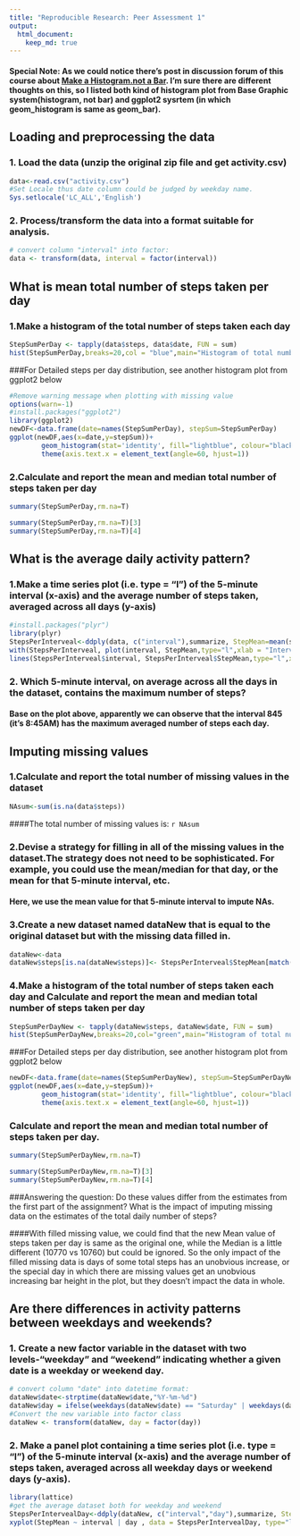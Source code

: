 ```yaml
---
title: "Reproducible Research: Peer Assessment 1"
output: 
  html_document:
    keep_md: true
---
```


#### Special Note: As we could notice there's post in discussion forum of this course about [Make a Histogram.not a Bar](https://class.coursera.org/repdata-010/forum/thread?thread_id=9). I'm sure there are different thoughts on this, so I listed both kind of histogram plot from Base Graphic system(histogram, not bar) and ggplot2 sysrtem (in which geom_histogram is same as geom_bar).
## Loading and preprocessing the data
### 1. Load the data (unzip the original zip file and get activity.csv)
```r
data<-read.csv("activity.csv")
#Set Locale thus date column could be judged by weekday name.
Sys.setlocale('LC_ALL','English')
```
### 2. Process/transform the data into a format suitable for analysis.

```r
# convert column "interval" into factor:
data <- transform(data, interval = factor(interval)) 

```
## What is mean total number of steps taken per day
### 1.Make a histogram of the total number of steps taken each day
```r
StepSumPerDay <- tapply(data$steps, data$date, FUN = sum)
hist(StepSumPerDay,breaks=20,col = "blue",main="Histogram of total number of steps per day",xlab="Total number of Steps per day(steps)",ylab="Frequency (days)")
```

###For Detailed steps per day distribution, see another histogram plot from ggplot2 below
```r
#Remove warning message when plotting with missing value
options(warn=-1)
#install.packages("ggplot2")
library(ggplot2)
newDF<-data.frame(date=names(StepSumPerDay), stepSum=StepSumPerDay)
ggplot(newDF,aes(x=date,y=stepSum))+
        geom_histogram(stat='identity', fill="lightblue", colour="black")+
        theme(axis.text.x = element_text(angle=60, hjust=1))
```

### 2.Calculate and report the mean and median total number of steps taken per day
```r
summary(StepSumPerDay,rm.na=T)
```
```r
summary(StepSumPerDay,rm.na=T)[3]
summary(StepSumPerDay,rm.na=T)[4]
```

## What is the average daily activity pattern?
### 1.Make a time series plot (i.e. type = "l") of the 5-minute interval (x-axis) and the average number of steps taken, averaged across all days (y-axis)
```r
#install.packages("plyr")
library(plyr)
StepsPerInterveal<-ddply(data, c("interval"),summarize, StepMean=mean(steps,na.rm = TRUE))
with(StepsPerInterveal, plot(interval, StepMean,type="l",xlab = "Interval",ylab="Averaged Steps",col="blue")) 
lines(StepsPerInterveal$interval, StepsPerInterveal$StepMean,type="l",xlab = "Interval",ylab="Averaged Steps",col="blue")
```

### 2. Which 5-minute interval, on average across all the days in the dataset, contains the maximum number of steps?
#### Base on the plot above, apparently we can observe that the interval 845 (it's 8:45AM) has the maximum averaged number of steps each day.

  
## Imputing missing values
### 1.Calculate and report the total number of missing values in the dataset 

```r
NAsum<-sum(is.na(data$steps))
```
####The total number of missing values is: `r NAsum`

### 2.Devise a strategy for filling in all of the missing values in the dataset.The strategy does not need to be sophisticated. For example, you could use the mean/median for that day, or the mean for that 5-minute interval, etc.
#### Here, we use the mean value for that 5-minute interval to impute NAs.

### 3.Create a new dataset named dataNew that is equal to the original dataset but with the missing data filled in.
```r
dataNew<-data
dataNew$steps[is.na(dataNew$steps)]<- StepsPerInterveal$StepMean[match(dataNew$interval, StepsPerInterveal$interval)]
```

### 4.Make a histogram of the total number of steps taken each day and Calculate and report the mean and median total number of steps taken per day
```r
StepSumPerDayNew <- tapply(dataNew$steps, dataNew$date, FUN = sum)
hist(StepSumPerDayNew,breaks=20,col="green",main="Histogram of total number of steps per day(NA filled)",xlab="Total number of Steps per day(steps)",ylab="Frequency(days)")
```

###For Detailed steps per day distribution, see another histogram plot from ggplot2 below
```r
newDF<-data.frame(date=names(StepSumPerDayNew), stepSum=StepSumPerDayNew)
ggplot(newDF,aes(x=date,y=stepSum))+
        geom_histogram(stat='identity', fill="lightblue", colour="black")+
        theme(axis.text.x = element_text(angle=60, hjust=1))
```

### Calculate and report the mean and median total number of steps taken per day.
```r
summary(StepSumPerDayNew,rm.na=T)
```
```r
summary(StepSumPerDayNew,rm.na=T)[3]
summary(StepSumPerDayNew,rm.na=T)[4]
```

###Answering the question: Do these values differ from the estimates from the first part of the assignment? What is the impact of imputing missing data on the estimates of the total daily number of steps?

####With filled missing value, we could find that the new Mean value of steps taken per day is same as the original one, while the Median is a little different (10770 vs 10760) but could be ignored. So the only impact of the filled missing data is days of some total steps has an unobvious increase, or the special day in which there are missing values get an unobvious increasing bar height in the plot, but they doesn't impact the data in whole.

  
## Are there differences in activity patterns between weekdays and weekends?
### 1. Create a new factor variable in the dataset with two levels-"weekday" and "weekend" indicating whether a given date is a weekday or weekend day.
```r
# convert column "date" into datetime format:
dataNew$date<-strptime(dataNew$date,"%Y-%m-%d") 
dataNew$day = ifelse(weekdays(dataNew$date) == "Saturday" | weekdays(dataNew$date) == "Sunday", "weekend", "weekday")
#Convert the new variable into factor class
dataNew <- transform(dataNew, day = factor(day))
```
### 2. Make a panel plot containing a time series plot (i.e. type = "l") of the 5-minute interval (x-axis) and the average number of steps taken, averaged across all weekday days or weekend days (y-axis).
```r
library(lattice)
#get the average dataset both for weekday and weekend
StepsPerIntervealDay<-ddply(dataNew, c("interval","day"),summarize, StepMean=mean(steps,na.rm = TRUE))
xyplot(StepMean ~ interval | day , data = StepsPerIntervealDay, type="l",main="Averaged Steps on Weekday and Weekend ",ylab = "Averaged Steps", xlab = "Interval", scales=list(y=list(tick.number=15),x=list(tick.number=25,at = seq(1, 288, 15))), layout = c(1, 2))
```